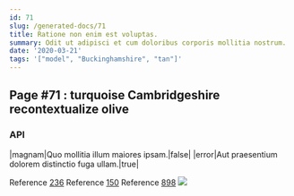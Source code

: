 ```yaml
---
id: 71
slug: /generated-docs/71
title: Ratione non enim est voluptas.
summary: Odit ut adipisci et cum doloribus corporis mollitia nostrum.
date: '2020-03-21'
tags: '["model", "Buckinghamshire", "tan"]'
---
```



## Page #71 : turquoise Cambridgeshire recontextualize olive
### API

|magnam|Quo mollitia illum maiores ipsam.|false|
|error|Aut praesentium dolorem distinctio fuga ullam.|true|

Reference [236](/generated-docs/236)
Reference [150](/generated-docs/150)
Reference [898](/generated-docs/898)
![](/assets/cats-1.jpg)




